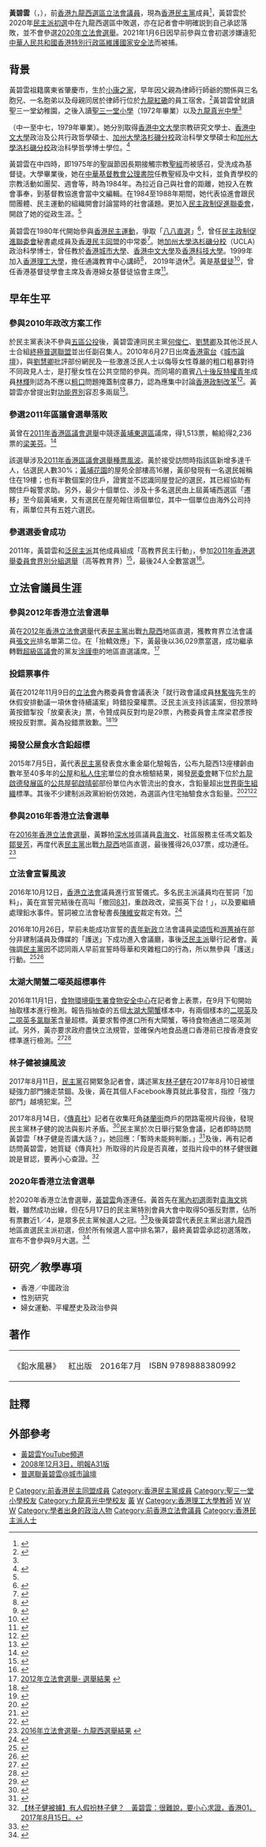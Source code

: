{{otheruses|other=香港作家|黃碧雲 (作家)}}
{{citation style|time=2018-07-02T04:11:51+00:00}}
{{Infobox_officeholder
| honorific-prefix    = [[博士|Dr]]
| name                = 黃碧雲
| native_name = Helena Wong Pik-wan
| native_name_lang = en
| honorific-suffix    = [[博士|博士]]
| nickname            = 
| image        = Helena Wong Pik-wan.JPG
| width               = 250
| office              = [[File:Legco.svg|20px]] [[香港立法會|香港立法會]][[香港立法會議員列表|議員]]
| term_start1         = 2012年10月1日
| term_end1           = 2020年11月30日
| predecessor1        = [[涂謹申|涂謹申]]
| successor1          = (選區重組議席取消)
| constituency1       = [[九龍西選區_(1998年至2020年)|九龍西]]
| 多數票1 = [[2012年香港立法會選舉|2012年]]∶36,029 (15.52%)<br/>名單首位<br/><hr/>[[2016年香港立法會選舉|2016年]]∶26,037 (9.34%)<br/>名單首位<br/><hr/>
| different name      =
| Native place        = 廣東省肇慶
| date of birth       = {{Birth date and age|1959|3|21}}
| date of death       =
| place of birth      = {{HKG-1955}}
| residence           = {{HKG}}[[九龍|九龍]][[西九龍|西九龍]]<ref>[http://www.gld.gov.hk/egazette/pdf/20162022e/cgn2016202233.pdf 憲報號外第20卷第22期] {{Wayback|url=http://www.gld.gov.hk/egazette/pdf/20162022e/cgn2016202233.pdf |date=20160822181234 }}，香港政府</ref>
| party               = {{DPHK}}
| place of death      =
| spouse              = 佘雲楚<ref>{{Cite web |url=http://hk.apple.nextmedia.com/news/art/20120428/16289639 |title=八方人物：黃碧雲遇上「剩佬」改寫下半生 |access-date=2015-07-15 |archive-date=2017-09-24 |archive-url=https://web.archive.org/web/20170924044957/http://hk.apple.nextmedia.com/news/art/20120428/16289639 |dead-url=no }}</ref>
| relatives           =
| profession          = 大學教員
| religion            = [[基督教|基督教]]
| website             = [https://www.facebook.com/helena.dphk Facebook專頁]
| educate             =
*[[聖三一堂小學|聖三一堂小學]]
*[[九龍真光中學|九龍真光中學]]（中一至中七）
*[[香港中文大學|香港中文大學]]宗教研究文學士
*[[香港中文大學|香港中文大學]]政治及公共行政哲學碩士
*[[加州大學洛杉磯分校|加州大學洛杉磯分校]]政治科學文學碩士
*[[加州大學洛杉磯分校|加州大學洛杉磯分校]]政治科學哲學博士
| past = 
*第五屆立法會議員（2012 - 2016）
*第六屆立法會議員（2016 - 2020）
*[[民建聯|民主黨]]中常委
*[[香港教育專業人員協會|香港教育專業人員協會]]理事（2012 - ）
*[[香港中文大學|香港中文大學]]校董（2012 - 2016）
*[[獨立監察警方處理投訴委員會|獨立監察警方處理投訴委員會]]委員（2011 - 2016）
*[[終極普選聯盟|終極普選聯盟]]副召集人（2010 -）
*香港基督徒學會主席（2004 - 2005）
*香港婦女基督徒協會主席（1999 - 2002）
*[[香港民主同盟|香港民主同盟]]中常委
*[[民主政制促進聯委會|民主政制促進聯委會]]秘書處成員
| work =
*《鉛水風暴》
}}

'''黃碧雲'''（{{lang-en|Helena Wong Pik-wan}}，{{bd|1959年|3月21日}}），前[[香港|香港]][[九龍西選區|九龍西選區]][[香港特別行政區立法會|立法會議員]]，現為[[香港民主黨|香港民主黨]]成員<ref>{{Cite web |url=http://legco.gov.hk/general/chinese/members/yr12-16/wpw.htm |title=議員履歷 |access-date=2013-12-08 |archive-date=2013-11-10 |archive-url=https://web.archive.org/web/20131110205416/http://www.legco.gov.hk/general/chinese/members/yr12-16/wpw.htm |dead-url=no }}</ref>，黃碧雲於2020年[[民主派初選|民主派初選]]中在九龍西選區中敗選，亦在記者會中明確説到自己承認落敗，並不會參選[[2020年立法會選舉|2020年立法會選舉]]。2021年1月6日因早前參與立會初選涉嫌違犯[[中華人民共和國香港特別行政區維護國家安全法|中華人民共和國香港特別行政區維護國家安全法]]而被捕。

==背景==
黃碧雲祖籍廣東省肇慶市，生於[[小康之家|小康之家]]，早年因父親為律師行師爺的關係與三名胞兄、一名胞弟以及母親同居於律師行位於[[九龍|九龍]][[紅磡|紅磡]]的員工宿舍。<ref>{{web reference|URL=https://hk.news.appledaily.com/local/realtime/article/20170501/56635008/|title=【八方相當年】生於師爺世家 黃碧雲以一敵五男？|work=香港蘋果日報|year=2017年|date=5月1日|access-date=2018-03-10|archive-date=2018-08-26|archive-url=https://web.archive.org/web/20180826121224/https://hk.news.appledaily.com/local/realtime/article/20170501/56635008/|dead-url=no}}</ref>黃碧雲曾就讀聖三一堂幼稚園，之後入讀[[聖三一堂小學|聖三一堂小學]]（1972年畢業）以及[[九龍真光中學|九龍真光中學]]<ref name="九龍真光校友重聚 (30/09/2017)">{{Cite web |url=http://www.ktls.edu.hk/data/?p=8354&lang=hk |title=九龍真光中學《九龍真光校友重聚 (30/09/2017)》，2017年9月30日 |access-date=2018年3月10日 |archive-date=2018年6月23日 |archive-url=https://web.archive.org/web/20180623170348/http://www.ktls.edu.hk/data/?p=8354&lang=hk |dead-url=no }}</ref>（中一至中七，1979年畢業）。她分別取得[[香港中文大學|香港中文大學]]宗教研究文學士、[[香港中文大學|香港中文大學]]政治及公共行政哲學碩士、[[加州大學洛杉磯分校|加州大學洛杉磯分校]]政治科學文學碩士和[[加州大學洛杉磯分校|加州大學洛杉磯分校]]政治科學哲學博士學位。<ref name="auto">{{web reference|URL=http://blogcity.me/blog/reply_blog_express.asp?f=YFP7GITUOH239628&id=572921&tm=62887.35|title=黃碧雲議員的見證|work=頭條日報|year=2013年|date=9月3日|access-date=2018-03-10|archive-date=2018-03-11|archive-url=https://web.archive.org/web/20180311021107/http://blogcity.me/blog/reply_blog_express.asp?f=YFP7GITUOH239628&id=572921&tm=62887.35|dead-url=no}}</ref>

黃碧雲在中四時，即1975年的聖誕節因長期接觸宗教[[聖經|聖經]]而被感召，受洗成為基督徒。大學畢業後，她在[[中華基督教會公理書院|中華基督教會公理書院]]任教聖經及中文科，並負責學校的宗教活動如團契、週會等，時為1984年。為拉近自己與社會的距離，她投入在教會事奉，到基督教協進會當中文編輯。在1984至1988年期間，她代表協進會跟民間團體、民主運動的組織開會討論當時的社會議題。更加入[[民主政制促進聯委會|民主政制促進聯委會]]，開啟了她的從政生涯。<ref name="auto"/>

黃碧雲在1980年代開始參與[[香港民主運動|香港民主運動]]，爭取「[[八八直選|八八直選]]」<ref>{{cite web|url=http://orientaldaily.on.cc/cnt/news/20120914/00176_099.html|title=探射燈：社運老將黃碧雲：我唔係新人 - 東方日報|website=orientaldaily.on.cc|access-date=2014-01-15|archive-date=2020-12-10|archive-url=https://web.archive.org/web/20201210011029/http://orientaldaily.on.cc/cnt/news/20120914/00176_099.html|dead-url=no}}</ref>，曾任[[民主政制促進聯委會|民主政制促進聯委會]]秘書處成員及[[香港民主同盟|香港民主同盟]]的中常委<ref>{{cite web|url=http://hk.apple.nextmedia.com/realtime/news/20160305/54834340|title=【李八方online】黃碧雲同邊位男士 捧住隻跛腳鴨？|website=Apple Daily 蘋果日報|access-date=2016-09-25|archive-date=2017-09-24|archive-url=https://web.archive.org/web/20170924044848/http://hk.apple.nextmedia.com/realtime/news/20160305/54834340|dead-url=no}}</ref>。她[[加州大學洛杉磯分校|加州大學洛杉磯分校]]（UCLA）政治科學博士，曾任教於[[香港城市大學|香港城市大學]]、[[香港中文大學|香港中文大學]]及[[香港科技大學|香港科技大學]]。1999年加入[[香港理工大學|香港理工大學]]，擔任通識教育中心講師<ref>{{Cite web |url=http://www.polyu.edu.hk/~gec/staff/gehelena/index.php |title=香港理工大學通識教育中心 |access-date=2012-07-25 |archive-date=2019-04-15 |archive-url=https://web.archive.org/web/20190415015229/http://www.polyu.edu.hk/~gec/staff/gehelena/index.php |dead-url=no }}</ref>， 2019年退休<ref>{{cite web|url=https://news.mingpao.com/pns/港聞/article/20190417/s00002/1555438662699/理大執教廿載-黃碧雲上完最後一課|title=理大執教廿載 黃碧雲上完最後一課|website=Ming Pao 明報|access-date=2021-06-23|archive-date=2020-10-31|archive-url=https://web.archive.org/web/20201031141731/https://news.mingpao.com/pns/%E6%B8%AF%E8%81%9E/article/20190417/s00002/1555438662699/%E7%90%86%E5%A4%A7%E5%9F%B7%E6%95%99%E5%BB%BF%E8%BC%89-%E9%BB%83%E7%A2%A7%E9%9B%B2%E4%B8%8A%E5%AE%8C%E6%9C%80%E5%BE%8C%E4%B8%80%E8%AA%B2|dead-url=no}}</ref>。黃是[[基督徒|基督徒]]<ref>{{cite web|url=http://www.grateful-heart.org/WonderfulGrace/content.php?article=3696|title=立法會議員黃碧雲 發揮自己位分的影響力|website=Wonderful Grace 奇妙恩典|access-date=2014-01-15|archive-date=2017-09-24|archive-url=https://web.archive.org/web/20170924044906/http://www.grateful-heart.org/WonderfulGrace/content.php?article=3696|dead-url=no}}</ref>，曾任香港基督徒學會主席及香港婦女基督徒協會主席<ref>{{cite web|url=http://app3.rthk.hk/special/pau/article.php?aid=11|title=公共事務專頁 - 節目概念及嘉賓簡介|publisher=|access-date=2014-01-15|archive-date=2020-12-10|archive-url=https://web.archive.org/web/20201210011059/http://app3.rthk.hk/special/pau/article.php?aid=11|dead-url=no}}</ref>。

==早年生平==
===參與2010年政改方案工作===
於民主黨表決不參與[[五區公投|五區公投]]後，黃碧雲連同民主黨[[何俊仁|何俊仁]]、[[劉慧卿|劉慧卿]]及其他泛民人士合組[[終極普選聯盟|終極普選聯盟]]並出任副召集人。2010年6月27日出席[[香港電台|香港電台]]《[[城市論壇|城市論壇]]》，與[[劉慧卿|劉慧卿]]批評部份網民及一些激進泛民人士以侮辱女性尊嚴的粗口粗暴對待不同政見人士，是打壓女性在公共空間的參與。而同場的嘉賓[[八十後反特權青年|八十後反特權青年]]成員[[林輝|林輝]]則認為不應以[[粗口|粗口]]問題掩蓋制度暴力，認為應集中討論[[香港政制改革|香港政制改革]]<ref>{{Cite web |url=http://programme.rthk.org.hk/rthk/tv/programme.php?name=tv%2Fcity_forum&d=2010-06-27&p=899&e=111011&m=episode |title=2010年6月27日的城市論壇@RTHK |access-date=2021-06-23 |archive-date=2016-04-06 |archive-url=https://web.archive.org/web/20160406203913/http://programme.rthk.org.hk/rthk/tv/programme.php?name=tv%2Fcity_forum&p=899&e=111011&d=2010-06-27&m=episode |dead-url=no }}</ref>。黃碧雲亦曾提出對[[功能界別|功能界別]]容忍多兩屆<ref>{{Cite web |url=http://www.youtube.com/watch?v=8PiJ1gg60PM |title=普選聯盟: 忍多兩屆功能組別 |access-date=2014-01-15 |archive-date=2014-06-25 |archive-url=https://web.archive.org/web/20140625041904/http://www.youtube.com/watch?v=8PiJ1gg60PM |dead-url=no }}</ref>。

===參選2011年區議會選舉落敗===
黃曾在[[2011年香港區議會選舉|2011年香港區議會選舉]]中競逐[[黃埔東_(選區)|黃埔東選區]]議席，得1,513票，輸給得2,236票的[[梁美芬|梁美芬]]。<ref>{{Cite web |url=http://www.elections.gov.hk/dc2011/chi/results_kowloon_city.html |title=2011年區議會選舉- 選舉結果(九龍城) |accessdate=2013-12-08 |archive-date=2015-09-23 |archive-url=https://web.archive.org/web/20150923235310/http://www.elections.gov.hk/dc2011/chi/results_kowloon_city.html |dead-url=no }}</ref>

該選舉涉及[[2011年香港區議會選舉種票風波|2011年香港區議會選舉種票風波]]。黃於接受訪問時指該區新增多達千人，佔選民人數30%；[[黃埔花園|黃埔花園]]的屋苑全部樓高16層，黃卻發現有一名選民報稱住在19樓；也有半數個案的住戶，證實並不認識同屋登記的選民，其已經協助有關住戶報警求助。另外，最少十個單位、涉及十多名選民由上屆黃埔西選區「遷移」至今屆黃埔東，又有選民在屋苑報住兩個單位，其中一個單位由海外公司持有，兩單位共有五姓六選民。

===參選選委會成功===
2011年，黃碧雲和[[泛民主派|泛民主派]]其他成員組成「高教界民主行動」，參加[[2011年香港選舉委員會界別分組選舉|2011年香港選舉委員會界別分組選舉]]（高等教育界）<ref>{{Cite web |url=http://paper.wenweipo.com/2011/12/05/HK1112050033.htm |title=高等教育界參選名單 |access-date=2016-09-25 |archive-date=2020-12-10 |archive-url=https://web.archive.org/web/20201210011114/http://paper.wenweipo.com/2011/12/05/HK1112050033.htm |dead-url=no }}</ref>，最後24人全數當選<ref>{{Cite web |url=http://www.elections.gov.hk/ecss2011/chi/results_s2.html |title=2011選舉委員會界別分組選舉- 選舉結果 |accessdate=2013-12-08 |archive-date=2016-12-15 |archive-url=https://web.archive.org/web/20161215135941/http://www.elections.gov.hk/ecss2011/chi/results_s2.html |dead-url=yes }}</ref>。

==立法會議員生涯==
===參與2012年香港立法會選舉===
黃在[[2012年香港立法會選舉|2012年香港立法會選舉]]代表[[民建聯|民主黨]]出戰[[九龍西選區|九龍西]]地區直選，獲教育界立法會議員[[張文光|張文光]]排名單第二位。在「抬轎效應」下，黃最後以36,029票當選，成功繼承轉戰[[超級區議會|超級區議會]]的黨友[[涂謹申|涂謹申]]的地區直選議席。<ref>[http://www.elections.gov.hk/legco2012/chi/rs_gc_LC2.html 2012年立法會選舉- 選舉結果] {{Wayback|url=http://www.elections.gov.hk/legco2012/chi/rs_gc_LC2.html |date=20201210061300 }}{{zh-hant}}</ref>

===投錯票事件===
黃在2012年11月9日的[[香港立法會|立法會]]內務委員會會議表決「就行政會議成員[[林奮強|林奮強]]先生的休假安排動議一項休會待續議案」時錯投棄權票。泛民主派支持該議案，但投票時黃按錯掣投「放棄表決」票，令贊成與反對均是29票，內務委員會主席梁君彥按規投反對票。黃為投錯票致歉。<ref>{{Cite web |url=http://www.legco.gov.hk/yr12-13/chinese/hc/minutes/hc20121109.pdf |title=2012年11月9日立法會內務委員會會議紀要 |access-date=2015年3月4日 |archive-date=2019年11月1日 |archive-url=https://web.archive.org/web/20191101163345/https://www.legco.gov.hk/yr12-13/chinese/hc/minutes/hc20121109.pdf |dead-url=no }}</ref><ref>{{cite web|url=http://news.now.com/home/local/player?newsId=50504|title=黃碧雲投錯票林奮強賣樓休會辯論被否決|work=[[Now新聞台|now新聞]]|date=2012年11月9日|access-date=2016年9月25日|archive-date=2017年3月28日|archive-url=https://web.archive.org/web/20170328011940/http://news.now.com/home/local/player?newsId=50504|dead-url=no}}{{zh-hant}}</ref>

===揭發公屋食水含鉛超標===
{{seealso|2015年香港食水管道含重金屬超標事件}}
2015年7月5日，黃代表[[民主黨_(香港)|民主黨]]發表食水重金屬化驗報告，公布九龍西13座樓齡由數年至40多年的[[香港公共屋邨|公屋]]和[[私人住宅|私人住宅]]單位的食水檢驗結果，揭發[[香港房屋委員會|房委會]]轄下位於[[九龍|九龍]][[啟德發展區|啟德發展區]]的[[香港公共屋邨|公共屋邨]][[啟晴邨|啟晴邨]]部份單位內水管流出的食水，含鉛量超出[[世界衛生組織|世界衛生組織]]標準。其後不少建制派政黨紛紛仿效她，為選區內住宅抽驗食水含鉛量。<ref>{{cite web  |url=http://www.dphk.org/index.php?route=news/news/detail&id=1888    |title=民主黨社區食物監察計劃 九龍西食水重金屬含量檢驗結果公佈  |access-date=2021-06-23|archive-date=2020-08-08|archive-url=https://web.archive.org/web/20200808022403/http://www.dphk.org/index.php?route=news%2Fnews%2Fdetail&id=1888  |dead-url=no  }}{{zh-hant}}</ref><ref>{{cite web|url=http://www.881903.com/Page/ZH-TW/newsdetail.aspx?ItemId=809547&csid=261_341  |title=啟德啟晴邨有四個單位食水樣本驗出含鉛量超標|work=[[商業電台|商業電台]]|date=2015年7月10日|access-date=2016年10月29日|archive-date=2016年3月5日|archive-url=https://web.archive.org/web/20160305090645/http://www.881903.com/Page/ZH-TW/newsdetail.aspx?ItemId=809547&csid=261_341|dead-url=no}}{{zh-hant}}</ref><ref>{{cite web|url=http://hk.apple.nextmedia.com/news/art/20150714/19219114  [|title=隔牆有耳：揭發啟晴邨鉛水問題 一嚿雲抽水成名|work=[[蘋果日報|蘋果日報]]|date=2015年7月14日|access-date=2015年7月14日|archive-date=2016年10月17日|archive-url=https://web.archive.org/web/20161017121601/http://hk.apple.nextmedia.com/news/art/20150714/19219114|dead-url=no}}{{zh-hant}}</ref>

===參與2016年香港立法會選舉===
在[[2016年香港立法會選舉|2016年香港立法會選舉]]，黃夥拍[[深水埗區議會|深水埗]]區議員[[袁海文|袁海文]]、社區服務主任馮文韜及[[鄒旻芳|鄒旻芳]]，再度代表[[民建聯|民主黨]]出戰[[九龍西選區|九龍西]]地區直選，最後獲得26,037票，成功連任。<ref>[http://www.elections.gov.hk/legco2016/chi/rs_gc_LC2.html?1473087346239 2016年立法會選舉- 九龍西選舉結果] {{Wayback|url=http://www.elections.gov.hk/legco2016/chi/rs_gc_LC2.html?1473087346239 |date=20170328011506 }}{{zh-hant}}</ref>

===立法會宣誓風波===
{{seealso|香港立法會宣誓風波}}
2016年10月12日，[[香港立法會|香港立法會]]議員進行宣誓儀式。多名民主派議員均在誓詞「加料」，黃在宣誓完結後在高叫「撤回[[2016年及2017年香港政治制度改革#「831決定」|831]]，重啟政改，梁振英下台！」，以及要繼續處理鉛水事件。誓詞被立法會秘書長[[陳維安|陳維安]]裁定有效。<ref>{{cite web |url=http://www.etnet.com.hk/www/tc/news/categorized_news_detail.php?category=latest&newsid=ETN261012500 |title=【香港政情】陳志全及黃碧雲宣誓後都高叫「梁振英下台」 |work=[[經濟通|經濟通]] |date=2016年10月12日 |access-date=2016年10月29日 |archive-date=2020年12月10日 |archive-url=https://web.archive.org/web/20201210011216/http://www.etnet.com.hk/www/tc/news/categorized_news_detail.php?category=latest&newsid=ETN261012500 |dead-url=no }}{{zh-hant}}</ref>

2016年10月26日，早前未能成功宣誓的[[青年新政|青年新政]]立法會議員[[梁頌恆|梁頌恆]]和[[游蕙禎|游蕙禎]]在部分非建制議員及傳媒的「護送」下成功進入會議廳，事後[[泛民主派|泛民主派]]舉行記者會。黃強調[[民建聯|民主黨]]因不認同兩人早前宣誓時辱華和夾雜粗口的行為，所以無參與「護送」行動。<ref>{{cite web |url=http://hk.apple.nextmedia.com/realtime/news/20161026/55827632 |title=【宣誓風波】梁君彥堅持裁決拒監誓 趕梁游離場不果宣佈休會 |work=[[蘋果日報|蘋果日報]] |date=2016年10月26日 |accessdate=2016年10月29日 |archive-date=2016年10月27日 |archive-url=https://web.archive.org/web/20161027143549/http://hk.apple.nextmedia.com/realtime/news/20161026/55827632 |dead-url=no }}{{zh-hant}}</ref><ref>{{cite web |url=https://thestandnews.com/politics/民主派斥梁君彥無能-黃碧雲澄清-民主黨無參與-護送-梁游-不認同青政辱華/ |title=民主派斥梁君彥無能　黃碧雲澄清：民主黨無「護送」梁游　不認同青政辱華 |work=[[立場新聞|立場新聞]] |date=2016年10月26日 |access-date=2021年6月23日 |archive-date=2021年1月25日 |archive-url=https://web.archive.org/web/20210125233726/https://www.thestandnews.com/politics/%E6%B0%91%E4%B8%BB%E6%B4%BE%E6%96%A5%E6%A2%81%E5%90%9B%E5%BD%A5%E7%84%A1%E8%83%BD-%E9%BB%83%E7%A2%A7%E9%9B%B2%E6%BE%84%E6%B8%85-%E6%B0%91%E4%B8%BB%E9%BB%A8%E7%84%A1%E5%8F%83%E8%88%87-%E8%AD%B7%E9%80%81-%E6%A2%81%E6%B8%B8-%E4%B8%8D%E8%AA%8D%E5%90%8C%E9%9D%92%E6%94%BF%E8%BE%B1%E8%8F%AF/ |dead-url=no }}{{zh-hant}}</ref>

===太湖大閘蟹二噁英超標事件===
2016年11月1日，[[食物環境衛生署|食物環境衛生署]][[食物安全中心|食物安全中心]]在記者會上表票，在9月下旬開始抽取樣本進行檢測。報告指抽查的五個[[太湖|太湖]][[大閘蟹|大閘蟹]]樣本中，有兩個樣本的[[二噁英|二噁英]]及[[多氯聯苯|二噁英多氯聯苯]]含量超標。黃要求暫停進口所有大閘蟹，等待食物通過二噁英測試。另外，黃亦要求政府盡快立法規管，並確保內地食品進口香港前已按香港食安標準進行檢測。<ref>{{cite web |url=http://www.singpao.com.hk/index.php?fi=news1&id=8680 |title=太湖大閘蟹來貨致癌物超標 全面回收 |work=[[成報|成報]] |date=2016年11月2日 |access-date=2016年11月10日 |archive-date=2020年12月10日 |archive-url=https://web.archive.org/web/20201210011212/http://www.singpao.com.hk/index.php?fi=news1&id=8680 |dead-url=no }}{{zh-hant}}</ref><ref>{{cite web |url=http://topick.hket.com/article/1535607/%E5%A4%A7%E9%96%98%E8%9F%B9%E5%87%BA%E4%BA%8B%20%E9%BB%83%E7%A2%A7%E9%9B%B2%E4%BF%83%E7%AB%8B%E6%B3%95%E8%A6%8F%E7%AE%A1%E9%A3%9F%E7%89%A9%E4%BA%8C%E5%99%81%E8%8B%B1%E5%90%AB%E9%87%8F |title=大閘蟹出事 黃碧雲促立法規管食物二噁英含量 |work=[[香港經濟日報|香港經濟日報]] |date=2016年11月8日 |access-date=2016年11月10日 |archive-date=2017年3月28日 |archive-url=https://web.archive.org/web/20170328012933/http://topick.hket.com/article/1535607/%E5%A4%A7%E9%96%98%E8%9F%B9%E5%87%BA%E4%BA%8B%20%E9%BB%83%E7%A2%A7%E9%9B%B2%E4%BF%83%E7%AB%8B%E6%B3%95%E8%A6%8F%E7%AE%A1%E9%A3%9F%E7%89%A9%E4%BA%8C%E5%99%81%E8%8B%B1%E5%90%AB%E9%87%8F |dead-url=no }}{{zh-hant}}</ref>

===林子健被擄風波===
2017年8月11日，[[民建聯|民主黨]]召開緊急記者會，講述黨友[[林子健|林子健]]在2017年8月10日被懷疑強力部門擄走禁錮。及後，黃在其個人Facebook專頁就此事發言，指控「強力部門」越境犯案。<ref>{{Cite web |url=https://www.facebook.com/helena.dphk/posts/1599986820053637 |title=黃碧雲臉書 |access-date=2017-08-17 |archive-date=2020-12-10 |archive-url=https://web.archive.org/web/20201210011222/https://www.facebook.com/helena.dphk/posts/1599986820053637 |dead-url=no }}</ref>

2017年8月14日，《[[傳真社|傳真社]]》記者在收集旺角[[砵蘭街|砵蘭街]]商戶的閉路電視片段後，發現民主黨林子健的說法與影片矛盾。<ref>{{Cite web |url=https://www.factwire.org/single-post/2017/08/15/%E9%87%8D%E7%B5%84%E9%96%89%E8%B7%AF%E9%9B%BB%E8%A6%96%E7%9A%84%E8%AA%BF%E6%9F%A5-%E6%98%AF%E4%B8%80%E6%AD%A5%E4%B8%80%E6%AD%A5%E8%B5%B0%E5%87%BA%E4%BE%86 |title=《重組閉路電視的調查 是一步一步走出來》，香港《傳真社》，2017年8月15日 |access-date=2017年8月17日 |archive-date=2019年3月12日 |archive-url=https://web.archive.org/web/20190312193744/https://www.factwire.org/single-post/2017/08/15/%E9%87%8D%E7%B5%84%E9%96%89%E8%B7%AF%E9%9B%BB%E8%A6%96%E7%9A%84%E8%AA%BF%E6%9F%A5-%E6%98%AF%E4%B8%80%E6%AD%A5%E4%B8%80%E6%AD%A5%E8%B5%B0%E5%87%BA%E4%BE%86 |dead-url=no }}</ref>民主黨於次日舉行緊急會議，記者即時訪問黃碧雲「林子健是否講大話？」，她回應：「暫時未能夠判斷。」<ref>{{Cite web |url=http://news.tvb.com/local/5992cd3be60383231ed1bc5b/ |title=民主黨冀速查林子健事件 政府指與一地兩檢無關，無綫新聞，2017年8月15日。 |access-date=2017年8月17日 |archive-date=2020年12月10日 |archive-url=https://web.archive.org/web/20201210011233/http://news.tvb.com/local/5992cd3be60383231ed1bc5b/ |dead-url=no }}</ref>及後，再有記者訪問黃碧雲，她質疑《傳真社》所取得的片段是否真確，並指片段中的林子健很難說是冒認，要再小心查證。<ref>[https://www.hk01.com/%E6%B8%AF%E8%81%9E/112015/-%E6%9E%97%E5%AD%90%E5%81%A5%E8%A2%AB%E6%93%84-%E6%9C%89%E4%BA%BA%E5%81%87%E6%89%AE%E6%9E%97%E5%AD%90%E5%81%A5-%E9%BB%83%E7%A2%A7%E9%9B%B2-%E5%BE%88%E9%9B%A3%E8%AA%AA-%E8%A6%81%E5%B0%8F%E5%BF%83%E6%B1%82%E8%AD%89 【林子健被擄】有人假扮林子健？　黃碧雲：很難說，要小心求證，香港01，2017年8月15日。]</ref>

===2020年香港立法會選舉===
於2020年香港立法會選舉，[[黃碧雲|黃碧雲]]角逐連任。黃首先在[[2020年香港立法會選舉民主黨黨內甄選|黨內初選]]面對[[袁海文|袁海文]]挑戰，雖然成功出線，但在5月17日的民主黨特別會員大會中取得50張反對票，佔所有票數近1／4，是眾多民主黨候選人之冠。<ref name="Hk01-20200517">{{cite web |author1=周禮希 |author2=吳倬安 |author3=鄧家琪 |title=民主黨特別會員大會通過7人籌組參選隊伍　強調尊重泛民協調爭35+ |url=https://www.hk01.com/%E6%94%BF%E6%83%85/474165/%E6%B0%91%E4%B8%BB%E9%BB%A8%E7%89%B9%E5%88%A5%E6%9C%83%E5%93%A1%E5%A4%A7%E6%9C%83%E9%80%9A%E9%81%8E7%E4%BA%BA%E7%B1%8C%E7%B5%84%E5%8F%83%E9%81%B8%E9%9A%8A%E4%BC%8D-%E5%BC%B7%E8%AA%BF%E5%B0%8A%E9%87%8D%E6%B3%9B%E6%B0%91%E5%8D%94%E8%AA%BF%E7%88%AD35 |accessdate=2020-07-14 |archive-date=2020-07-14 |archive-url=https://web.archive.org/web/20200714154318/https://www.hk01.com/%E6%94%BF%E6%83%85/474165/%E6%B0%91%E4%B8%BB%E9%BB%A8%E7%89%B9%E5%88%A5%E6%9C%83%E5%93%A1%E5%A4%A7%E6%9C%83%E9%80%9A%E9%81%8E7%E4%BA%BA%E7%B1%8C%E7%B5%84%E5%8F%83%E9%81%B8%E9%9A%8A%E4%BC%8D-%E5%BC%B7%E8%AA%BF%E5%B0%8A%E9%87%8D%E6%B3%9B%E6%B0%91%E5%8D%94%E8%AA%BF%E7%88%AD35 |dead-url=no }}</ref>及後黃碧雲代表民主黨出選九龍西地區直選民主派初選，但於所有候選人當中排名第7，最終黃碧雲承認初選落敗，宣布不會參與9月大選。<ref name="TheStandNews-20200714">{{cite web |title=黃碧雲承認初選落敗　不報名參選立法會 |url=https://www.thestandnews.com/politics/%E9%BB%83%E7%A2%A7%E9%9B%B2%E6%89%BF%E8%AA%8D%E5%88%9D%E9%81%B8%E8%90%BD%E6%95%97-%E4%B8%8D%E5%A0%B1%E5%90%8D%E5%8F%83%E9%81%B8%E7%AB%8B%E6%B3%95%E6%9C%83/ |accessdate=2020-07-14 |archive-date=2020-07-14 |archive-url=https://web.archive.org/web/20200714201206/https://www.thestandnews.com/politics/%E9%BB%83%E7%A2%A7%E9%9B%B2%E6%89%BF%E8%AA%8D%E5%88%9D%E9%81%B8%E8%90%BD%E6%95%97-%E4%B8%8D%E5%A0%B1%E5%90%8D%E5%8F%83%E9%81%B8%E7%AB%8B%E6%B3%95%E6%9C%83/ |dead-url=no }}</ref>

==研究／教學專項==
*香港／中國政治
*性別研究
*婦女運動、平權歷史及政治參與

== 著作 ==
{|
|《鉛水風暴》
|紅出版
|2016年7月
|ISBN 9789888380992
|}

==註釋==
{{reflist|2}}

==外部參考==
{{commons category|Helena Wong}}
* [https://www.youtube.com/user/HelenaWongHK 黃碧雲YouTube頻道]{{Wayback|url=https://www.youtube.com/user/HelenaWongHK |date=20201210011251 }}
* [http://www.hkddn.org/view/demofight2.php?hkddn_ID=2197 2008年12月3日，明報A31版]{{Wayback|url=http://www.hkddn.org/view/demofight2.php?hkddn_ID=2197 |date=20201210011318 }}
* [http://hd.stheadline.com/news_topic/nt_content.asp?sid=4516&nt=np 普選聯黃碧雲@城市論壇]{{Wayback|url=http://hd.stheadline.com/news_topic/nt_content.asp?sid=4516&nt=np |date=20131213113947 }}

{{香港特別行政區第五屆立法會議員}}
{{香港特別行政區第六屆立法會議員}}

{{DEFAULTSORT:黃碧雲}}
[[Category:黃姓|P]]
[[Category:前香港民主同盟成員|Category:前香港民主同盟成員]]
[[Category:香港民主黨成員|Category:香港民主黨成員]]
[[Category:聖三一堂小學校友|Category:聖三一堂小學校友]]
[[Category:九龍真光中學校友|Category:九龍真光中學校友]]
[[Category:香港中文大學校友|黃]]
[[Category:加利福尼亞大學洛杉磯分校校友|W]]
[[Category:香港理工大學教師|Category:香港理工大學教師]]
[[Category:香港基督徒|W]]
[[Category:香港中學教師|W]]
[[Category:香港學者|W]]
[[Category:學者出身的政治人物|Category:學者出身的政治人物]]
[[Category:前香港立法會議員|Category:前香港立法會議員]]
[[Category:香港民主派人士|Category:香港民主派人士]]